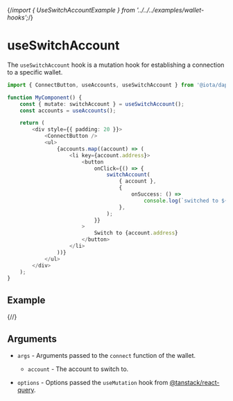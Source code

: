 {/*import { UseSwitchAccountExample } from '../../../examples/wallet-hooks';*/}

# useSwitchAccount

The `useSwitchAccount` hook is a mutation hook for establishing a connection to a specific wallet.

```ts
import { ConnectButton, useAccounts, useSwitchAccount } from '@iota/dapp-kit';

function MyComponent() {
    const { mutate: switchAccount } = useSwitchAccount();
    const accounts = useAccounts();

    return (
        <div style={{ padding: 20 }}>
            <ConnectButton />
            <ul>
                {accounts.map((account) => (
                    <li key={account.address}>
                        <button
                            onClick={() => {
                                switchAccount(
                                    { account },
                                    {
                                        onSuccess: () =>
                                            console.log(`switched to ${account.address}`),
                                    },
                                );
                            }}
                        >
                            Switch to {account.address}
                        </button>
                    </li>
                ))}
            </ul>
        </div>
    );
}
```

## Example

{/*<UseSwitchAccountExample />*/}

## Arguments

-   `args` - Arguments passed to the `connect` function of the wallet.

    -   `account` - The account to switch to.

-   `options` - Options passed the `useMutation` hook from
    [@tanstack/react-query](https://tanstack.com/query/latest/docs/react/guides/mutations).
